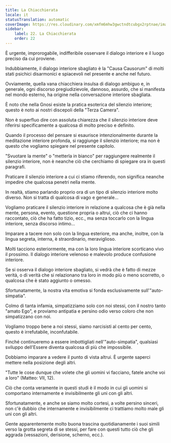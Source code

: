 ```yaml
---
title: La Chiacchierata
locale: it
statusTranslation: automatic
coverImage: https://res.cloudinary.com/xmfm6mhw3gwctndtcubgx2rptnae/image/upload/v1740468922/small_cover_tratado_de_psicologia_revolucionaria_a4c0dca4e0.webp
sidebar:
    label: 22. La Chiacchierata
    order: 22
---
```

È urgente, improrogabile, indifferibile osservare il dialogo interiore e il luogo preciso da cui proviene.

Indubbiamente, il dialogo interiore sbagliato è la "Causa Causorum" di molti stati psichici disarmonici e spiacevoli nel presente e anche nel futuro.

Ovviamente, quella vana chiacchiera insulsa di dialogo ambiguo e, in generale, ogni discorso pregiudizievole, dannoso, assurdo, che si manifesta nel mondo esterno, ha origine nella conversazione interiore sbagliata.

È noto che nella Gnosi esiste la pratica esoterica del silenzio interiore; questo è noto ai nostri discepoli della "Terza Camera".

Non è superfluo dire con assoluta chiarezza che il silenzio interiore deve riferirsi specificamente a qualcosa di molto preciso e definito.

Quando il processo del pensare si esaurisce intenzionalmente durante la meditazione interiore profonda, si raggiunge il silenzio interiore; ma non è questo che vogliamo spiegare nel presente capitolo.

"Svuotare la mente" o "metterla in bianco" per raggiungere realmente il silenzio interiore, non è neanche ciò che cerchiamo di spiegare ora in questi paragrafi.

Praticare il silenzio interiore a cui ci stiamo riferendo, non significa neanche impedire che qualcosa penetri nella mente.

In realtà, stiamo parlando proprio ora di un tipo di silenzio interiore molto diverso. Non si tratta di qualcosa di vago e generale...

Vogliamo praticare il silenzio interiore in relazione a qualcosa che è già nella mente, persona, evento, questione propria o altrui, ciò che ci hanno raccontato, ciò che ha fatto tizio, ecc., ma senza toccarlo con la lingua interiore, senza discorso intimo...

Imparare a tacere non solo con la lingua esteriore, ma anche, inoltre, con la lingua segreta, interna, è straordinario, meraviglioso.

Molti tacciono esteriormente, ma con la loro lingua interiore scorticano vivo il prossimo. Il dialogo interiore velenoso e malevolo produce confusione interiore.

Se si osserva il dialogo interiore sbagliato, si vedrà che è fatto di mezze verità, o di verità che si relazionano tra loro in modo più o meno scorretto, o qualcosa che è stato aggiunto o omesso.

Sfortunatamente, la nostra vita emotiva si fonda esclusivamente sull'"auto-simpatia".

Colmo di tanta infamia, simpatizziamo solo con noi stessi, con il nostro tanto "amato Ego", e proviamo antipatia e persino odio verso coloro che non simpatizzano con noi.

Vogliamo troppo bene a noi stessi, siamo narcisisti al cento per cento, questo è irrefutabile, inconfutabile.

Finché continueremo a essere imbottigliati nell'"auto-simpatia", qualsiasi sviluppo dell'Essere diventa qualcosa di più che impossibile.

Dobbiamo imparare a vedere il punto di vista altrui. È urgente saperci mettere nella posizione degli altri.

"Tutte le cose dunque che volete che gli uomini vi facciano, fatele anche voi a loro" (Matteo: VII, 12).

Ciò che conta veramente in questi studi è il modo in cui gli uomini si comportano internamente e invisibilmente gli uni con gli altri.

Sfortunatamente, e anche se siamo molto cortesi, a volte persino sinceri, non c'è dubbio che internamente e invisibilmente ci trattiamo molto male gli uni con gli altri.

Gente apparentemente molto buona trascina quotidianamente i suoi simili verso la grotta segreta di se stessi, per fare con questi tutto ciò che gli aggrada (vessazioni, derisione, scherno, ecc.).

